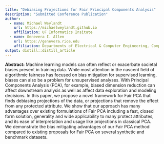 ```yaml
---
title: "Debiasing Projections for Fair Principal Components Analysis"
description: "Submitted Conference Publication"
author:
  - name: Michael Weylandt
    url: https://michaelweylandt.github.io
    affiliation: UF Informatics Insitute
  - name: Genevera I. Allen
    url: https://genevera.rice.edu
    affiliation: Departments of Electrical & Computer Engineering, Computer Science, and Statistics, Rice University
output: distill::distill_article
---
```


**Abstract:** Machine learning models can often reflect or exacerbate societal biases present in training data.  While most attention in the nascent field of algorithmic fairness has focused on bias mitigation for supervised learning, biases can also be a problem for unsupervised analyses.  With Principal Components Analysis (PCA), for example, biased dimension reduction can affect downstream analysis as well as affect data exploration and modeling decisions.  In this paper, we propose a novel framework for Fair PCA that finds debiasing projections of the data, or projections that remove the effect from any protected attribute.  We show that our approach has many advantages over existing formulations of Fair PCA including a fast, closed form solution, generality and wide applicability to many protect attributes, and its ease of interpretation and usage like projections in classical PCA.  We demonstrate the bias mitigating advantages of our Fair PCA method compared to existing proposals for Fair PCA on several synthetic and benchmark datasets. 





